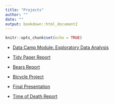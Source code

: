 ```yaml
---
title: "Projects"
author: ""
date: ""
output: bookdown::html_document2
---
```


```r
knitr::opts_chunk$set(echo = TRUE)
```

* [Data Camp Module: Exploratory Data Analysis](./projects/EDA.html)

* [Tidy Paper Report](./projects/Tidy_Paper_Report_v2.pdf)

* [Bears Report](./projects/Bears.html)

* [Bicycle Project](./projects/Bicycle.html)

* [Final Presentation](./final.md)

* [Time of Death Report](./projects/time_of_death.pdf)